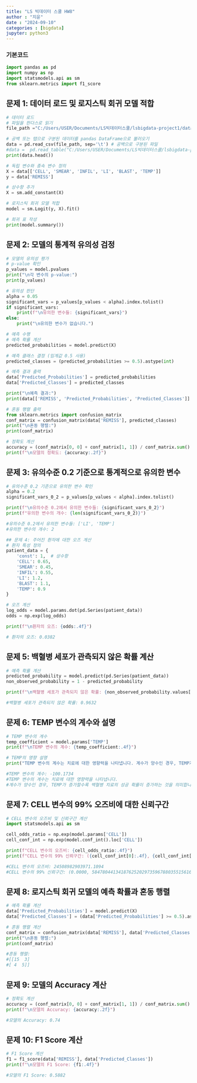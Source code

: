 ```yaml
---
title: "LS 빅데이터 스쿨 HW8"
author : "지윤"
date : "2024-09-10"
categories : [bigdata]
jupyter: python3
---
```


### 기본코드
```python
import pandas as pd
import numpy as np
import statsmodels.api as sm
from sklearn.metrics import f1_score
```

## 문제 1: 데이터 로드 및 로지스틱 회귀 모델 적합
```python

# 데이터 로드
# 파일을 판다스로 읽기
file_path ="C:/Users/USER/Documents/LS빅데이터스쿨/lsbigdata-project1/data/leukemia_remission.txt"

# 공백 또는 탭으로 구분된 데이터를 pandas DataFrame으로 불러오기
data = pd.read_csv(file_path, sep='\t') # 공백으로 구분된 파일
#data =  pd.read_table("C:/Users/USER/Documents/LS빅데이터스쿨/lsbigdata-project1/data/leukemia_remission.txt", delimiter='\t')
print(data.head())

# 독립 변수와 종속 변수 정의
X = data[['CELL', 'SMEAR', 'INFIL', 'LI', 'BLAST', 'TEMP']]
y = data['REMISS']

# 상수항 추가
X = sm.add_constant(X)

# 로지스틱 회귀 모델 적합
model = sm.Logit(y, X).fit()

# 회귀 표 작성
print(model.summary())
```


## 문제 2: 모델의 통계적 유의성 검정
```python
# 모델의 유의성 평가
# p-value 확인
p_values = model.pvalues
print("\n각 변수의 p-value:")
print(p_values)

# 유의성 판단
alpha = 0.05
significant_vars = p_values[p_values < alpha].index.tolist()
if significant_vars:
    print(f"\n유의한 변수들: {significant_vars}")
else:
    print("\n유의한 변수가 없습니다.")

# 예측 수행
# 예측 확률 계산
predicted_probabilities = model.predict(X)

# 예측 클래스 결정 (임계값 0.5 사용)
predicted_classes = (predicted_probabilities >= 0.5).astype(int)

# 예측 결과 출력
data['Predicted_Probabilities'] = predicted_probabilities
data['Predicted_Classes'] = predicted_classes

print("\n예측 결과:")
print(data[['REMISS', 'Predicted_Probabilities', 'Predicted_Classes']].head())

# 혼동 행렬 출력
from sklearn.metrics import confusion_matrix
conf_matrix = confusion_matrix(data['REMISS'], predicted_classes)
print("\n혼동 행렬:")
print(conf_matrix)

# 정확도 계산
accuracy = (conf_matrix[0, 0] + conf_matrix[1, 1]) / conf_matrix.sum()
print(f"\n모델의 정확도: {accuracy:.2f}")
```


## 문제 3: 유의수준 0.2 기준으로 통계적으로 유의한 변수
```python
# 유의수준 0.2 기준으로 유의한 변수 확인
alpha = 0.2
significant_vars_0_2 = p_values[p_values < alpha].index.tolist()

print(f"\n유의수준 0.2에서 유의한 변수들: {significant_vars_0_2}")
print(f"유의한 변수의 개수: {len(significant_vars_0_2)}")

#유의수준 0.2에서 유의한 변수들: ['LI', 'TEMP']
#유의한 변수의 개수: 2

## 문제 4: 주어진 환자에 대한 오즈 계산
# 환자 특성 정의
patient_data = {
    'const': 1,  # 상수항
    'CELL': 0.65,
    'SMEAR': 0.45,
    'INFIL': 0.55,
    'LI': 1.2,
    'BLAST': 1.1,
    'TEMP': 0.9
}

# 오즈 계산
log_odds = model.params.dot(pd.Series(patient_data))
odds = np.exp(log_odds)

print(f"\n환자의 오즈: {odds:.4f}")

# 환자의 오즈: 0.0382
```


## 문제 5: 백혈병 세포가 관측되지 않은 확률 계산
```python
# 예측 확률 계산
predicted_probability = model.predict(pd.Series(patient_data))
non_observed_probability = 1 - predicted_probability

print(f"\n백혈병 세포가 관측되지 않은 확률: {non_observed_probability.values[0]:.4f}")

#백혈병 세포가 관측되지 않은 확률: 0.9632
```


## 문제 6: TEMP 변수의 계수와 설명
```python
# TEMP 변수의 계수
temp_coefficient = model.params['TEMP']
print(f"\nTEMP 변수의 계수: {temp_coefficient:.4f}")

# TEMP의 영향 설명
print("TEMP 변수의 계수는 치료에 대한 영향력을 나타냅니다. 계수가 양수인 경우, TEMP가 증가할수록 백혈병 치료의 성공 확률이 증가하는 것을 의미합니다.")

#TEMP 변수의 계수: -100.1734
#TEMP 변수의 계수는 치료에 대한 영향력을 나타냅니다. 
#계수가 양수인 경우, TEMP가 증가할수록 백혈병 치료의 성공 확률이 증가하는 것을 의미합니다.
```


## 문제 7: CELL 변수의 99% 오즈비에 대한 신뢰구간
```python
# CELL 변수의 오즈비 및 신뢰구간 계산
import statsmodels.api as sm

cell_odds_ratio = np.exp(model.params['CELL'])
cell_conf_int = np.exp(model.conf_int().loc['CELL'])

print(f"CELL 변수의 오즈비: {cell_odds_ratio:.4f}")
print(f"CELL 변수의 99% 신뢰구간: ({cell_conf_int[0]:.4f}, {cell_conf_int[1]:.4f})")

#CELL 변수의 오즈비: 24508982903971.1094
#CELL 변수의 99% 신뢰구간: (0.0000, 5847804413418762520297359678803551561676849915343061123072.0000)
```


## 문제 8: 로지스틱 회귀 모델의 예측 확률과 혼동 행렬
```python
# 예측 확률 계산
data['Predicted_Probabilities'] = model.predict(X)
data['Predicted_Classes'] = (data['Predicted_Probabilities'] >= 0.5).astype(int)

# 혼동 행렬 계산
conf_matrix = confusion_matrix(data['REMISS'], data['Predicted_Classes'])
print("\n혼동 행렬:")
print(conf_matrix)

#혼동 행렬:
#[[15  3]
#[ 4  5]]
```


## 문제 9: 모델의 Accuracy 계산
```python
# 정확도 계산
accuracy = (conf_matrix[0, 0] + conf_matrix[1, 1]) / conf_matrix.sum()
print(f"\n모델의 Accuracy: {accuracy:.2f}")

#모델의 Accuracy: 0.74
```


## 문제 10: F1 Score 계산 
```python
# F1 Score 계산
f1 = f1_score(data['REMISS'], data['Predicted_Classes'])
print(f"\n모델의 F1 Score: {f1:.4f}")

#모델의 F1 Score: 0.5882
```



